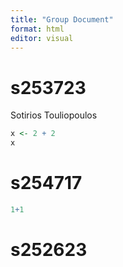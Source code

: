 ```yaml
---
title: "Group Document"
format: html
editor: visual
---
```


# s253723

Sotirios Touliopoulos

```r

x <- 2 + 2
x

```

# s254717

```r
1+1
```

# s252623
